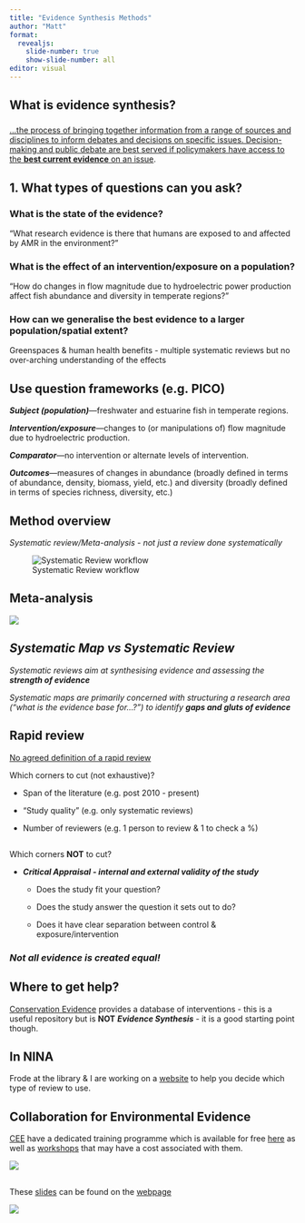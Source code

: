 ```yaml
---
title: "Evidence Synthesis Methods"
author: "Matt"
format:
  revealjs:
    slide-number: true
    show-slide-number: all
editor: visual
---
```


## What is evidence synthesis?

### 

[...the process of bringing together information from a range of sources and disciplines to inform debates and decisions on specific issues. Decision-making and public debate are best served if policymakers have access to the **best current evidence** on an issue](https://royalsociety.org/topics-policy/projects/evidence-synthesis/#:~:text=%27Evidence%20synthesis%27%20refers%20to%20the,current%20evidence%20on%20an%20issue. "Royal Society Definition").

## 1. What types of questions can you ask?

::: panel-tabset
### What is the state of the evidence?

"What research evidence is there that humans are exposed to and affected by AMR in the environment?"

### What is the effect of an intervention/exposure on a population?

"How do changes in flow magnitude due to hydroelectric power production affect fish abundance and diversity in temperate regions?"

### How can we generalise the best evidence to a larger population/spatial extent?

Greenspaces & human health benefits - multiple systematic reviews but no over-arching understanding of the effects
:::

## Use question frameworks (e.g. PICO)

***Subject (population)***---freshwater and estuarine fish in temperate regions.

***Intervention/exposure***---changes to (or manipulations of) flow magnitude due to hydroelectric production.

***Comparator***---no intervention or alternate levels of intervention.

***Outcomes***---measures of changes in abundance (broadly defined in terms of abundance, density, biomass, yield, etc.) and diversity (broadly defined in terms of species richness, diversity, etc.)

## Method overview

*Systematic review/Meta-analysis - not just a review done systematically*

![Systematic Review workflow](assets/SR_process.png)

## Meta-analysis

![](assets/Rplot.png)

## ***Systematic Map vs Systematic Review***

*Systematic reviews aim at synthesising evidence and assessing the **strength of evidence***

*Systematic maps are primarily concerned with structuring a research area ("what is the evidence base for...?") to identify **gaps and gluts of evidence***

## Rapid review

[No agreed definition of a rapid review]{.underline}

Which corners to cut (not exhaustive)?

-   Span of the literature (e.g. post 2010 - present)

-   "Study quality" (e.g. only systematic reviews)

-   Number of reviewers (e.g. 1 person to review & 1 to check a %)

## 

Which corners **NOT** to cut?

-   ***Critical Appraisal - internal and external validity of the study***

    -   Does the study fit your question?

    -   Does the study answer the question it sets out to do?

    -   Does it have clear separation between control & exposure/intervention

### *Not all evidence is created equal!*

## Where to get help?

[Conservation Evidence](https://www.conservationevidence.com/) provides a database of interventions - this is a useful repository but is **NOT** ***Evidence Synthesis*** - it is a good starting point though.

## In NINA

Frode at the library & I are working on a [website](https://drmattg.github.io/Evidence_synthesis/) to help you decide which type of review to use.

## Collaboration for Environmental Evidence

[CEE](https://environmentalevidence.org/) have a dedicated training programme which is available for free [here](https://synthesistraining.github.io/) as well as [workshops](https://environmentalevidence.org/training-workshops/) that may have a cost associated with them.

![](assets/frame.png)

## 

These [slides](https://drmattg.github.io/Evidence_synthesis/ESpresentation.html "link to slides") can be found on the [webpage](https://drmattg.github.io/Evidence_synthesis/ "Link to webpage")

![](assets/qr-code%20(1).png)
